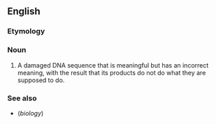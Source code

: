 ==English==

===Etymology===
{{prefix|en|mis|sense}}

===Noun===
{{en-noun|~}}

# {{lb|en|biology}} A damaged DNA sequence that is meaningful but has an incorrect meaning, with the result that its products do not do what they are supposed to do.

===See also===
* {{l|en|nonsense}} (''biology'')